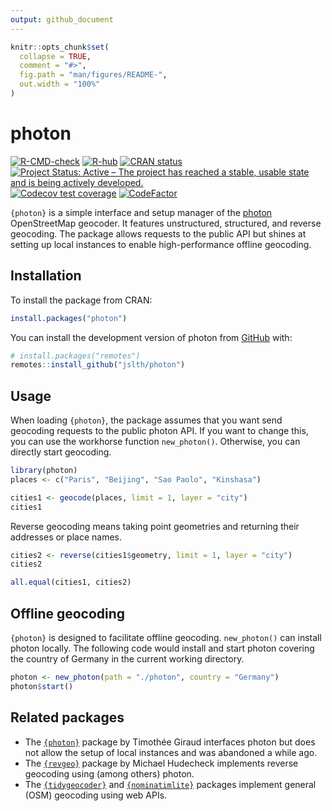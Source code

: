 ```yaml
---
output: github_document
---
```


<!-- README.md is generated from README.Rmd. Please edit that file -->

```r
knitr::opts_chunk$set(
  collapse = TRUE,
  comment = "#>",
  fig.path = "man/figures/README-",
  out.width = "100%"
)
```

# photon

<!-- badges: start -->
[![R-CMD-check](https://github.com/JsLth/photon/actions/workflows/R-CMD-check.yaml/badge.svg)](https://github.com/JsLth/photon/actions/workflows/R-CMD-check.yaml)
[![R-hub](https://github.com/jslth/photon/actions/workflows/rhub.yaml/badge.svg)](https://github.com/jslth/photon/actions/workflows/rhub.yaml)
[![CRAN
status](https://www.r-pkg.org/badges/version/photon)](https://CRAN.R-project.org/package=photon)
[![Project Status: Active – The project has reached a stable, usable state and is being actively developed.](https://www.repostatus.org/badges/latest/active.svg)](https://www.repostatus.org/#active)
[![Codecov test
coverage](https://codecov.io/gh/JsLth/photon/branch/main/graph/badge.svg)](https://app.codecov.io/gh/JsLth/photon?branch=main)
[![CodeFactor](https://www.codefactor.io/repository/github/jslth/photon/badge/main)](https://www.codefactor.io/repository/github/jslth/photon/overview/main)
<!-- badges: end -->

`{photon}` is a simple interface and setup manager of the [photon](https://photon.komoot.io) OpenStreetMap geocoder. It features unstructured, structured, and reverse geocoding. The package allows requests to the public API but shines at setting up local instances to enable high-performance offline geocoding.

## Installation

To install the package from CRAN:

``` r
install.packages("photon")
```

You can install the development version of photon from [GitHub](https://github.com/) with:

``` r
# install.packages("remotes")
remotes::install_github("jslth/photon")
```

## Usage

When loading `{photon}`, the package assumes that you want send geocoding requests to the public photon API. If you want to change this, you can use the workhorse function `new_photon()`. Otherwise, you can directly start geocoding.

```r
library(photon)
places <- c("Paris", "Beijing", "Sao Paolo", "Kinshasa")

cities1 <- geocode(places, limit = 1, layer = "city")
cities1
```

Reverse geocoding means taking point geometries and returning their addresses or place names.

```r
cities2 <- reverse(cities1$geometry, limit = 1, layer = "city")
cities2
```

```r
all.equal(cities1, cities2)
```


## Offline geocoding

`{photon}` is designed to facilitate offline geocoding. `new_photon()` can install photon locally. The following code would install and start photon covering the country of Germany in the current working directory.

```r
photon <- new_photon(path = "./photon", country = "Germany")
photon$start()
```


## Related packages

- The [`{photon}`](https://github.com/rCarto/photon) package by Timothée Giraud interfaces photon but does not allow the setup of local instances and was abandoned a while ago.
- The [`{revgeo}`](https://CRAN.R-project.org/package=revgeo) package by Michael Hudecheck implements reverse geocoding using (among others) photon.
- The [`{tidygeocoder}`](https://jessecambon.github.io/tidygeocoder/) and [`{nominatimlite}`](https://dieghernan.github.io/nominatimlite/) packages implement general (OSM) geocoding using web APIs.
